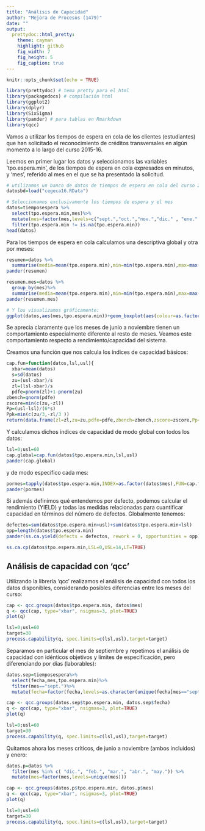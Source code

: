 ```yaml
---
title: "Análisis de Capacidad"
author: "Mejora de Procesos (1479)"
date: ""
output:
  prettydoc::html_pretty:
    theme: cayman
    highlight: github
    fig_width: 7
    fig_height: 5
    fig_caption: true
---
```


```r
knitr::opts_chunk$set(echo = TRUE)
```
```r
library(prettydoc) # tema pretty para el html
library(packagedocs) # compilación html
library(ggplot2)
library(dplyr)
library(SixSigma)
library(pander) # para tablas en Rmarkdown
library(qcc)
```


Vamos a utilizar los tiempos de espera en cola de los clientes (estudiantes) que han solicitado el reconocimiento de créditos transversales en algún momento a lo largo del curso 2015-16.


Leemos en primer lugar los datos y seleccionamos las variables 'tpo.espera.min', de los tiempos de espera en cola expresados en minutos, y 'mes', referido al mes en el que se ha presentado la solicitud.
```r
# utilizamos un banco de datos de tiempos de espera en cola del curso 2016-17
datosbd=load("cegeca16.RData")

# Seleccionamos exclusivamente los tiempos de espera y el mes
datos=tiemposespera %>%
  select(tpo.espera.min,mes)%>%
  mutate(mes=factor(mes,levels=c("sept.","oct.","nov.","dic." , "ene." , "feb.","mar.","abr." ,"may.", "jun.",  "jul.")))%>%
  filter(tpo.espera.min != is.na(tpo.espera.min))
head(datos)
```


Para los tiempos de espera en cola calculamos una descriptiva global y otra por meses:
```r
resumen=datos %>%
  summarise(media=mean(tpo.espera.min),min=min(tpo.espera.min),max=max(tpo.espera.min),total=n())
pander(resumen)

resumen.mes=datos %>%
  group_by(mes)%>%
  summarise(media=mean(tpo.espera.min),min=min(tpo.espera.min),max=max(tpo.espera.min),total=n())
pander(resumen.mes)

# Y los visualizamos gráficamente:
ggplot(datos,aes(mes,tpo.espera.min))+geom_boxplot(aes(colour=as.factor(mes)))
```



Se aprecia claramente que los meses de junio a noviembre tienen un comportamiento especialmente diferente al resto de meses. Veamos este comportamiento respecto a rendimiento/capacidad del sistema.

Creamos una función que nos calcula los índices de capacidad básicos:
```r
cap.fun=function(datos,lsl,usl){
  xbar=mean(datos)
  s=sd(datos)
  zu=(usl-xbar)/s
  zl=(lsl-xbar)/s
  pdfe=pnorm(zl)+1-pnorm(zu)
zbench=qnorm(pdfe)
zscore=min(c(zu,-zl))
Pp=(usl-lsl)/(6*s)
Ppk=min(c(zu/3,-zl/3 ))
return(data.frame(zl=zl,zu=zu,pdfe=pdfe,zbench=zbench,zscore=zscore,Pp=Pp,Ppk=Ppk))}
```

Y calculamos dichos índices de capacidad de modo global con todos los datos:
```r
lsl=0;usl=60
cap.global=cap.fun(datos$tpo.espera.min,lsl,usl)
pander(cap.global)
```
y de modo específico cada mes:
```r
pormes=tapply(datos$tpo.espera.min,INDEX=as.factor(datos$mes),FUN=cap.fun,lsl=lsl,usl=usl)
pander(pormes)
```

Si además definimos qué entendemos por defecto, podemos calcular el rendimiento (YIELD) y todas las medidas relacionadas para cuantificar capacidad en términos del número de defectos. Globalmente tenemos:
```r
defectos=sum(datos$tpo.espera.min>usl)+sum(datos$tpo.espera.min<lsl)
opp=length(datos$tpo.espera.min)
pander(ss.ca.yield(defects = defectos, rework = 0, opportunities = opp))
```


```r
ss.ca.cp(datos$tpo.espera.min,LSL=0,USL=14,LT=TRUE)

```


## Análisis de capacidad con 'qcc'
Utilizando la librería 'qcc' realizamos el análisis de capacidad con todos los datos disponibles, considerando posibles diferencias entre los meses del curso:
```r
cap <- qcc.groups(datos$tpo.espera.min, datos$mes)
q <- qcc(cap, type="xbar", nsigmas=3, plot=TRUE)
plot(q)

lsl=0;usl=60
target=30
process.capability(q, spec.limits=c(lsl,usl),target=target)
```


Separamos en particular el mes de septiembre y repetimos el análisis de capacidad con idénticos objetivos y límites de especificación, pero diferenciando por días (laborables):
```r
datos.sep=tiemposespera%>%
  select(fecha,mes,tpo.espera.min)%>%
  filter(mes=="sept.")%>%
  mutate(fecha=factor(fecha,levels=as.character(unique(fecha[mes=="sept."]))))

cap <- qcc.groups(datos.sep$tpo.espera.min, datos.sep$fecha)
q <- qcc(cap, type="xbar", nsigmas=3, plot=TRUE)
plot(q)

lsl=0;usl=60
target=30
process.capability(q, spec.limits=c(lsl,usl),target=target)

```

Quitamos ahora los meses críticos, de junio a noviembre (ambos incluidos) y enero:
```r
datos.p=datos %>%
  filter(mes %in% c( "dic.", "feb.", "mar.", "abr.", "may.")) %>%
  mutate(mes=factor(mes,levels=unique(mes)))

cap <- qcc.groups(datos.p$tpo.espera.min, datos.p$mes)
q <- qcc(cap, type="xbar", nsigmas=3, plot=TRUE)
plot(q)

lsl=0;usl=60
target=30
process.capability(q, spec.limits=c(lsl,usl),target=target)
```


